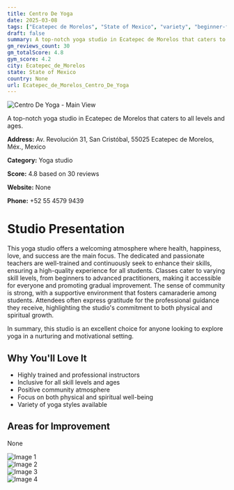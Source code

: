 ```yaml
---
title: Centro De Yoga
date: 2025-03-08
tags: ["Ecatepec de Morelos", "State of Mexico", "variety", "beginner-friendly", "advanced", "community", "inclusive", "Ecatepec de Morelos"]  
draft: false
summary: A top-notch yoga studio in Ecatepec de Morelos that caters to all levels and ages.
gm_reviews_count: 30
gm_totalScore: 4.8
gym_score: 4.2
city: Ecatepec_de_Morelos
state: State of Mexico
country: None
url: Ecatepec_de_Morelos_Centro_De_Yoga
---
```


<div className="aspect-[16/9] relative my-8">
  <img 
    src="https://lh5.googleusercontent.com/p/AF1QipNaafVQlD2LxJijZK1UBATViAAtXnY5gy_ap5ph=w1920-h1080-k-no"
    alt="Centro De Yoga - Main View"
    className="object-cover absolute inset-0 w-full h-full rounded-lg"
  />
</div>

A top-notch yoga studio in Ecatepec de Morelos that caters to all levels and ages.

**Address:** Av. Revolución 31, San Cristóbal, 55025 Ecatepec de Morelos, Méx., Mexico

**Category:** Yoga studio

**Score:** 4.8 based on 30 reviews

**Website:** None

**Phone:** +52 55 4579 9439

# Studio Presentation

This yoga studio offers a welcoming atmosphere where health, happiness, love, and success are the main focus. The dedicated and passionate teachers are well-trained and continuously seek to enhance their skills, ensuring a high-quality experience for all students. Classes cater to varying skill levels, from beginners to advanced practitioners, making it accessible for everyone and promoting gradual improvement. The sense of community is strong, with a supportive environment that fosters camaraderie among students. Attendees often express gratitude for the professional guidance they receive, highlighting the studio's commitment to both physical and spiritual growth.

In summary, this studio is an excellent choice for anyone looking to explore yoga in a nurturing and motivational setting.

## Why You'll Love It

- Highly trained and professional instructors
- Inclusive for all skill levels and ages
- Positive community atmosphere
- Focus on both physical and spiritual well-being
- Variety of yoga styles available

## Areas for Improvement

None

<div className="grid grid-cols-1 xl:grid-cols-2 gap-4 my-8">
<div className="aspect-[4/3] relative"><img src="https://lh5.googleusercontent.com/p/AF1QipOjU_KpzAYVDAZJaYu2FWrCA_8CAs1QaT7LaB1E=w1920-h1080-k-no" alt="Image 1" className="object-cover absolute inset-0 w-full h-full rounded-lg" /></div>
<div className="aspect-[4/3] relative"><img src="https://lh5.googleusercontent.com/p/AF1QipPhVtw_Bk0MYuVv2GJrpcfprfUrQG_liz4Bmre-=w1920-h1080-k-no" alt="Image 2" className="object-cover absolute inset-0 w-full h-full rounded-lg" /></div>
<div className="aspect-[4/3] relative"><img src="https://lh5.googleusercontent.com/p/AF1QipODPQKvfxgnD2NBg8XeIoKgCSSJxg3m0ZfcMpon=w1920-h1080-k-no" alt="Image 3" className="object-cover absolute inset-0 w-full h-full rounded-lg" /></div>
<div className="aspect-[4/3] relative"><img src="https://lh5.googleusercontent.com/p/AF1QipNEX8TDWvFPG92wUuNhgHXGzIq8vxvZNS8slC9J=w1920-h1080-k-no" alt="Image 4" className="object-cover absolute inset-0 w-full h-full rounded-lg" /></div>
</div>